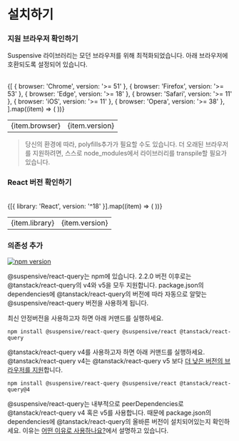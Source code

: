
# 설치하기

<Steps>

### 지원 브라우저 확인하기

Suspensive 라이브러리는 모던 브라우저를 위해 최적화되었습니다. 아래 브라우저에 호환되도록 설정되어 있습니다.

<br />

<table>
  <tbody>
    {[
      { browser: 'Chrome', version: '>= 51' },
      { browser: 'Firefox', version: '>= 53' },
      { browser: 'Edge', version: '>= 18' },
      { browser: 'Safari', version: '>= 11' },
      { browser: 'iOS', version: '>= 11' },
      { browser: 'Opera', version: '>= 38' },
    ].map((item) => (
      <tr key={item.browser}>
        <td>{item.browser}</td>
        <td className="text-center">{item.version}</td>
      </tr>
    ))}
  </tbody>
</table>

> 당신의 환경에 따라, polyfills추가가 필요할 수도 있습니다. 더 오래된 브라우저를 지원하려면, 스스로 node_modules에서 라이브러리를 transpile할 필요가 있습니다.

### React 버전 확인하기

<br />

<table>
  <tbody>
    {[{ library: 'React', version: '^18' }].map((item) => (
      <tr key={item.library}>
        <td>{item.library}</td>
        <td className="text-center">{item.version}</td>
      </tr>
    ))}
  </tbody>
</table>

### 의존성 추가

[![npm version](https://img.shields.io/npm/v/@suspensive/react-query?color=000&labelColor=000&logo=npm&label=)](https://www.npmjs.com/package/@suspensive/react-query)

@suspensive/react-query는 npm에 있습니다.
2.2.0 버전 이후로는 @tanstack/react-query의 v4와 v5을 모두 지원합니다. package.json의 dependencies에 @tanstack/react-query의 버전에 따라 자동으로 알맞는 @suspensive/react-query 버전을 사용하게 됩니다.

최신 안정버전을 사용하고자 하면 아래 커맨드를 실행하세요.

```shell npm2yarn
npm install @suspensive/react-query @suspensive/react @tanstack/react-query
```

@tanstack/react-query v4를 사용하고자 하면 아래 커맨드를 실행하세요.
@tanstack/react-query v4는 @tanstack/react-query v5 보다 [더 낮은 버전의 브라우저를 지원](/ko/docs/react-query/motivation#tanstackreact-query-v5의-es-private-field로-인해-저버전의-브라우저를-지원하지-못하는-문제를-해결합니다)합니다.

```shell npm2yarn
npm install @suspensive/react-query @suspensive/react @tanstack/react-query@4
```

<Callout type='info'>

@suspensive/react-query는 내부적으로 peerDependencies로 @tanstack/react-query v4 혹은 v5를 사용합니다. 때문에 package.json의 dependencies에 @tanstack/react-query의 올바른 버전이 설치되어있는지 확인하세요. 이유는 [어떤 이유로 사용하나요?](/docs/react-query/motivation)에서 설명하고 있습니다.

</Callout>

</Steps>
